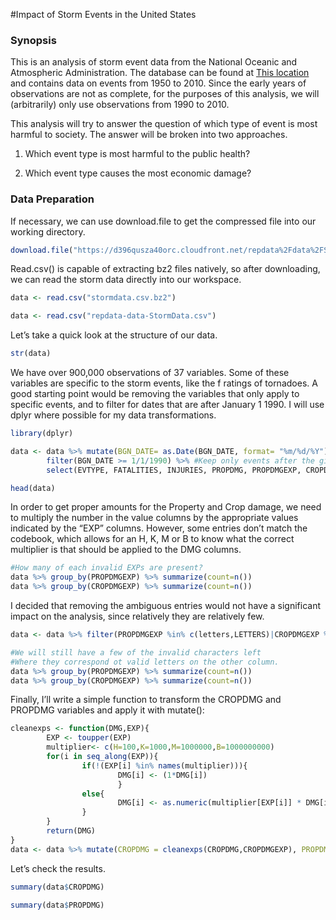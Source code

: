 #Impact of Storm Events in the United States

### Synopsis

This is an analysis of storm event data from the National Oceanic and Atmospheric Administration. The database can be found at [This location](https://d396qusza40orc.cloudfront.net/repdata%2Fdata%2FStormData.csv.bz2) and contains data on events from 1950 to 2010. Since the early years of observations are not as complete, for the purposes of this analysis, we will (arbitrarily) only use observations from 1990 to 2010. 

This analysis will try to answer the question of which type of event is most harmful to society. The answer will be broken into two approaches. 

1. Which event type is most harmful to the public health?

2. Which event type causes the most economic damage?

### Data Preparation
If necessary, we can use download.file to get the compressed file into our working directory.
```r
download.file("https://d396qusza40orc.cloudfront.net/repdata%2Fdata%2FStormData.csv.bz2", "stormdata.csv.bz2")
```

Read.csv() is capable of extracting bz2 files natively, so after downloading, we can read the storm data directly into our workspace.

```r
data <- read.csv("stormdata.csv.bz2")
```

```r
data <- read.csv("repdata-data-StormData.csv")
```

Let's take a quick look at the structure of our data.

```r
str(data)
```

We have over 900,000 observations of 37 variables. Some of these variables are specific to the storm events, like the f ratings of tornadoes. A good starting point would be removing the variables that only apply to specific events, and to filter for dates that are after January 1 1990. I will use dplyr where possible for my data transformations.

```r
library(dplyr)

data <- data %>% mutate(BGN_DATE= as.Date(BGN_DATE, format= "%m/%d/%Y")) %>% 
        filter(BGN_DATE >= 1/1/1990) %>% #Keep only events after the given date.
        select(EVTYPE, FATALITIES, INJURIES, PROPDMG, PROPDMGEXP, CROPDMG, CROPDMGEXP)

head(data)
```


In order to get proper amounts for the Property and Crop damage, we need to multiply the number in the value columns by the appropriate values indicated by the "EXP" columns. However, some entries don't match the codebook, which allows for an H, K, M or B to know what the correct multiplier is that should be applied to the DMG columns.

```r
#How many of each invalid EXPs are present?
data %>% group_by(PROPDMGEXP) %>% summarize(count=n())
data %>% group_by(CROPDMGEXP) %>% summarize(count=n())
```

I decided that removing the ambiguous entries would not have a significant impact on the analysis, since relatively they are relatively few.

```r
data <- data %>% filter(PROPDMGEXP %in% c(letters,LETTERS)|CROPDMGEXP %in% c(letters,LETTERS))

#We will still have a few of the invalid characters left
#Where they correspond ot valid letters on the other column.
data %>% group_by(PROPDMGEXP) %>% summarize(count=n()) 
data %>% group_by(CROPDMGEXP) %>% summarize(count=n())
```

Finally, I'll write a simple function to transform the CROPDMG and PROPDMG variables and apply it with mutate():
```r
cleanexps <- function(DMG,EXP){
        EXP <- toupper(EXP)
        multiplier<- c(H=100,K=1000,M=1000000,B=1000000000)
        for(i in seq_along(EXP)){
                if(!(EXP[i] %in% names(multiplier))){
                        DMG[i] <- (1*DMG[i])
                        }
                else{
                        DMG[i] <- as.numeric(multiplier[EXP[i]] * DMG[i])
                }
        }
        return(DMG)
}
data <- data %>% mutate(CROPDMG = cleanexps(CROPDMG,CROPDMGEXP), PROPDMG= cleanexps(PROPDMG,PROPDMGEXP)) %>% select(-CROPDMGEXP, -PROPDMGEXP)
```

Let's check the results.
```r
summary(data$CROPDMG)

summary(data$PROPDMG)

```